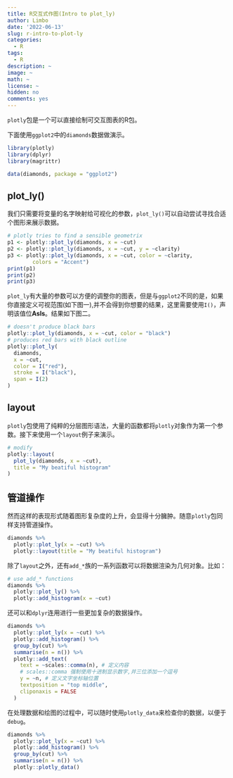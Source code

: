 ```yaml
---
title: R交互式作图(Intro to plot_ly)
author: Limbo
date: '2022-06-13'
slug: r-intro-to-plot-ly
categories:
  - R
tags:
  - R
description: ~
image: ~
math: ~
license: ~
hidden: no
comments: yes
---
```


`plotly`包是一个可以直接绘制可交互图表的R包。

下面使用`ggplot2`中的`diamonds`数据做演示。

```r
library(plotly)
library(dplyr)
library(magrittr)

data(diamonds, package = "ggplot2")
```

## plot_ly()

我们只需要将变量的名字映射给可视化的参数，`plot_ly()`可以自动尝试寻找合适个图形来展示数据。

```r
# plotly tries to find a sensible geometrix
p1 <- plotly::plot_ly(diamonds, x = ~cut)
p2 <- plotly::plot_ly(diamonds, x = ~cut, y = ~clarity)
p3 <- plotly::plot_ly(diamonds, x = ~cut, color = ~clarity, 
        colors = "Accent")
print(p1)
print(p2)
print(p3)
```

`plot_ly`有大量的参数可以方便的调整你的图表，但是与`ggplot2`不同的是，如果你直接定义可视范围(如下图一),并不会得到你想要的结果，这里需要使用`I()`，声明该值位**Asls**。结果如下图二。

```r
# doesn't produce black bars
plotly::plot_ly(diamonds, x = ~cut, color = "black")
# produces red bars with black outline
plotly::plot_ly(
  diamonds, 
  x = ~cut, 
  color = I("red"), 
  stroke = I("black"), 
  span = I(2)
)
```

## layout

`plotly`包使用了纯粹的分层图形语法，大量的函数都将`plotly`对象作为第一个参数。接下来使用一个`layout`例子来演示。

```r
# modify 
plotly::layout(
  plot_ly(diamonds, x = ~cut),
  title = "My beatiful histogram"
)
```

## 管道操作

然而这样的表现形式随着图形复杂度的上升，会显得十分臃肿。随意`plotly`包同样支持管道操作。

```r
diamonds %>% 
  plotly::plot_ly(x = ~cut) %>% 
  plotly::layout(title = "My beatiful histogram")
```

除了`layout`之外，还有`add_*`族的一系列函数可以将数据渲染为几何对象。比如：

```r
# use add_* functions 
diamonds %>% 
  plotly::plot_ly() %>% 
  plotly::add_histogram(x = ~cut)
```

还可以和`dplyr`连用进行一些更加复杂的数据操作。

```r
diamonds %>%
  plotly::plot_ly(x = ~cut) %>% 
  plotly::add_histogram() %>%
  group_by(cut) %>%
  summarise(n = n()) %>%
  plotly::add_text(
    text = ~scales::comma(n), # 定义内容
    # scales::comma 强制使用十进制显示数字,并三位添加一个逗号
    y = ~n, # 定义文字坐标轴位置
    textposition = "top middle", 
    cliponaxis = FALSE
  )
```

在处理数据和绘图的过程中，可以随时使用`plotly_data`来检查你的数据，以便于`debug`。

```r
diamonds %>%
  plotly::plot_ly(x = ~cut) %>% 
  plotly::add_histogram() %>%
  group_by(cut) %>%
  summarise(n = n()) %>% 
  plotly::plotly_data()
```
